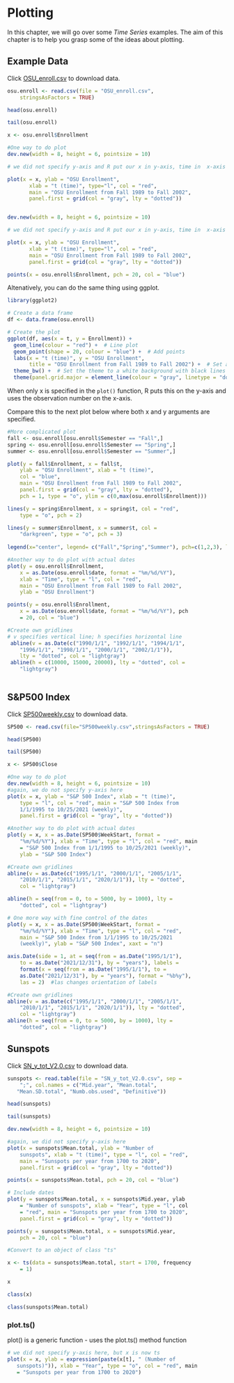 # Plotting 

In this chapter, we will go over some _Time Series_ examples.
The aim of this chapter is to help you grasp some of the ideas about plotting.

## Example Data

Click [OSU_enroll.csv](http://www.chrisbilder.com/stat878/sections/2/OSU_enroll.csv) to download data.

```r
osu.enroll <- read.csv(file = "OSU_enroll.csv", 
    stringsAsFactors = TRUE)
```

```r
head(osu.enroll)
```

```r
tail(osu.enroll)
```

```r
x <- osu.enroll$Enrollment
```


```r
#One way to do plot
dev.new(width = 8, height = 6, pointsize = 10) 

# we did not specify y-axis and R put our x in y-axis, time in  x-axis

plot(x = x, ylab = "OSU Enrollment", 
       xlab = "t (time)", type="l", col = "red", 
       main = "OSU Enrollment from Fall 1989 to Fall 2002", 
       panel.first = grid(col = "gray", lty = "dotted"))



```

```r
dev.new(width = 8, height = 6, pointsize = 10) 

# we did not specify y-axis and R put our x in y-axis, time in  x-axis

plot(x = x, ylab = "OSU Enrollment", 
       xlab = "t (time)", type="l", col = "red", 
       main = "OSU Enrollment from Fall 1989 to Fall 2002", 
       panel.first = grid(col = "gray", lty = "dotted"))

points(x = osu.enroll$Enrollment, pch = 20, col = "blue")
```

Altenatively, you can do the same thing using ggplot.

```r
library(ggplot2)

# Create a data frame
df <- data.frame(osu.enroll)

# Create the plot
ggplot(df, aes(x = t, y = Enrollment)) +
  geom_line(colour = "red") +  # Line plot
  geom_point(shape = 20, colour = "blue") +  # Add points
  labs(x = "t (time)", y = "OSU Enrollment", 
       title = "OSU Enrollment from Fall 1989 to Fall 2002") +  # Set axis labels and title
  theme_bw() +  # Set the theme to a white background with black lines
  theme(panel.grid.major = element_line(colour = "gray", linetype = "dotted"))  # Add gray dotted lines to the plot
```

When only x is specified in the `plot()` function, R puts this on the y-axis and uses the observation number on the x-axis.

Compare this to the next plot below where both x and y arguments are specified.  

```r
#More complicated plot
fall <- osu.enroll[osu.enroll$Semester == "Fall",]
spring <- osu.enroll[osu.enroll$Semester == "Spring",]
summer <- osu.enroll[osu.enroll$Semester == "Summer",]

plot(y = fall$Enrollment, x = fall$t,
    ylab = "OSU Enrollment", xlab = "t (time)", 
    col = "blue", 
    main = "OSU Enrollment from Fall 1989 to Fall 2002", 
    panel.first = grid(col = "gray", lty = "dotted"), 
    pch = 1, type = "o", ylim = c(0,max(osu.enroll$Enrollment)))

lines(y = spring$Enrollment, x = spring$t, col = "red", 
    type = "o", pch = 2)

lines(y = summer$Enrollment, x = summer$t, col = 
    "darkgreen", type = "o", pch = 3)
    
legend(x="center", legend= c("Fall","Spring","Summer"), pch=c(1,2,3), lty=c(1,1,1), col=c("blue","red","darkgreen"), bty="n")


```

```r
#Another way to do plot with actual dates
plot(y = osu.enroll$Enrollment, 
    x = as.Date(osu.enroll$date, format = "%m/%d/%Y"), 
    xlab = "Time", type = "l", col = "red",  
    main = "OSU Enrollment from Fall 1989 to Fall 2002",
    ylab = "OSU Enrollment")

points(y = osu.enroll$Enrollment, 
    x = as.Date(osu.enroll$date, format = "%m/%d/%Y"), pch 
    = 20, col = "blue")

#Create own gridlines
# v specifies vertical line; h specifies horizontal line
 abline(v = as.Date(c("1990/1/1", "1992/1/1", "1994/1/1", 
    "1996/1/1", "1998/1/1", "2000/1/1", "2002/1/1")),
    lty = "dotted", col = "lightgray")
 abline(h = c(10000, 15000, 20000), lty = "dotted", col = 
    "lightgray")
     
```

## S&P500 Index

Click [SP500weekly.csv](http://www.chrisbilder.com/stat878/sections/2/SP500weekly.csv) to download data.

```r
SP500 <- read.csv(file="SP500weekly.csv",stringsAsFactors = TRUE)
```

```r
head(SP500)
```

```r
tail(SP500)
```

```r
x <- SP500$Close
```

```r
#One way to do plot
dev.new(width = 8, height = 6, pointsize = 10) 
#again, we do not specify y-axis here
plot(x = x, ylab = "S&P 500 Index", xlab = "t (time)", 
    type = "l", col = "red", main = "S&P 500 Index from 
    1/1/1995 to 10/25/2021 (weekly)", 
    panel.first = grid(col = "gray", lty = "dotted"))

```

```r
#Another way to do plot with actual dates
plot(y = x, x = as.Date(SP500$WeekStart, format =
    "%m/%d/%Y"), xlab = "Time", type = "l", col = "red", main 
    = "S&P 500 Index from 1/1/1995 to 10/25/2021 (weekly)",
    ylab = "S&P 500 Index")

#Create own gridlines
abline(v = as.Date(c("1995/1/1", "2000/1/1", "2005/1/1", 
    "2010/1/1", "2015/1/1", "2020/1/1")), lty = "dotted", 
    col = "lightgray")

abline(h = seq(from = 0, to = 5000, by = 1000), lty = 
    "dotted", col = "lightgray")

```

```r
# One more way with fine control of the dates
plot(y = x, x = as.Date(SP500$WeekStart, format = 
    "%m/%d/%Y"), xlab = "Time", type = "l", col = "red", 
    main = "S&P 500 Index from 1/1/1995 to 10/25/2021 
    (weekly)", ylab = "S&P 500 Index", xaxt = "n")

axis.Date(side = 1, at = seq(from = as.Date("1995/1/1"),
    to = as.Date("2021/12/31"), by = "years"), labels = 
    format(x = seq(from = as.Date("1995/1/1"), to = 
    as.Date("2021/12/31"), by = "years"), format = "%b%y"), 
    las = 2)  #las changes orientation of labels

#Create own gridlines
abline(v = as.Date(c("1995/1/1", "2000/1/1", "2005/1/1", 
    "2010/1/1", "2015/1/1", "2020/1/1")), lty = "dotted", 
    col = "lightgray")
abline(h = seq(from = 0, to = 5000, by = 1000), lty = 
    "dotted", col = "lightgray")

```

## Sunspots

Click [SN_y_tot_V2.0.csv](http://www.chrisbilder.com/stat878/sections/2/SN_y_tot_V2.0.csv) to download data.

```r
sunspots <- read.table(file = "SN_y_tot_V2.0.csv", sep = 
    ";", col.names = c("Mid.year", "Mean.total", 
   "Mean.SD.total", "Numb.obs.used", "Definitive"))
```

```r
head(sunspots)
```

```r
tail(sunspots)
```

```r
dev.new(width = 8, height = 6, pointsize = 10)

#again, we did not specify y-axis here
plot(x = sunspots$Mean.total, ylab = "Number of 
    sunspots", xlab = "t (time)", type = "l", col = "red", 
    main = "Sunspots per year from 1700 to 2020",
    panel.first = grid(col = "gray", lty = "dotted"))

points(x = sunspots$Mean.total, pch = 20, col = "blue")


```

```r
# Include dates
plot(y = sunspots$Mean.total, x = sunspots$Mid.year, ylab 
    = "Number of sunspots", xlab = "Year", type = "l", col 
    = "red", main = "Sunspots per year from 1700 to 2020",
    panel.first = grid(col = "gray", lty = "dotted"))

points(y = sunspots$Mean.total, x = sunspots$Mid.year, 
    pch = 20, col = "blue")

```

```r
#Convert to an object of class "ts"

x <- ts(data = sunspots$Mean.total, start = 1700, frequency 
    = 1)

x

```

```r
class(x)

class(sunspots$Mean.total)
```

### plot.ts()

plot() is a generic function - uses the plot.ts() method function

```r
# we did not specify y-axis here, but x is now ts
plot(x = x, ylab = expression(paste(x[t], " (Number of 
   sunspots)")), xlab = "Year", type = "o", col = "red", main 
   = "Sunspots per year from 1700 to 2020")
```

